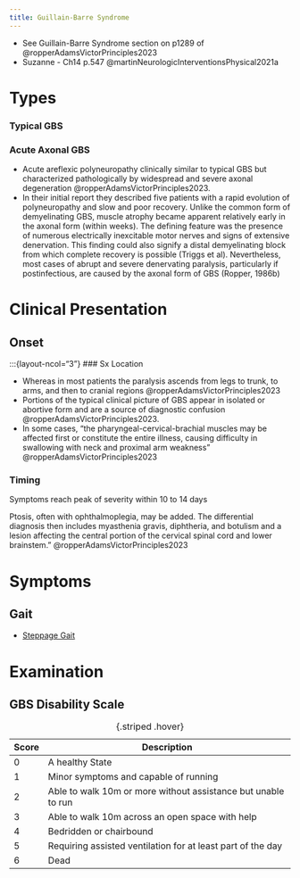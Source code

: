 ```yaml
---
title: Guillain-Barre Syndrome
---
```



:::{.callout title="Resources"}

- See Guillain-Barre Syndrome section on p1289 of @ropperAdamsVictorPrinciples2023 
- Suzanne - Ch14 p.547 @martinNeurologicInterventionsPhysical2021a 
:::


# Types

:::{layout-ncol="3"}
### Typical GBS

### Acute Axonal GBS

- Acute areflexic polyneuropathy clinically similar to typical GBS but characterized pathologically by widespread and severe axonal degeneration @ropperAdamsVictorPrinciples2023.
- In their initial report they described five patients with a rapid evolution of polyneuropathy and slow and poor recovery. Unlike the common form of demyelinating GBS, muscle atrophy became apparent relatively early in the axonal form (within weeks). The defining feature was the presence of numerous electrically inexcitable motor nerves and signs of extensive denervation. This finding could also signify a distal demyelinating block from which complete recovery is possible (Triggs et al). Nevertheless, most cases of abrupt and severe denervating paralysis, particularly if postinfectious, are caused by the axonal form of GBS (Ropper, 1986b)

:::

# Clinical Presentation

## Onset

:::{layout-ncol="3"}
### Sx Location


- Whereas in most patients the paralysis ascends from legs to trunk, to arms, and then to cranial regions @ropperAdamsVictorPrinciples2023
- Portions of the typical clinical picture of GBS appear in isolated or abortive form and are a source of diagnostic confusion @ropperAdamsVictorPrinciples2023. 
- In some cases, "the pharyngeal-cervical-brachial muscles may be affected first or constitute the entire illness, causing difficulty in swallowing with neck and proximal arm weakness" @ropperAdamsVictorPrinciples2023

### Timing
Symptoms reach peak of severity within 10 to 14 days


Ptosis, often with ophthalmoplegia, may be added. The differential diagnosis then includes myasthenia gravis, diphtheria, and botulism and a lesion affecting the central portion of the cervical spinal cord and lower brainstem." @ropperAdamsVictorPrinciples2023

# Symptoms

## Gait

- [Steppage Gait]({{< var ref-gait.symptom.steppage >}})



# Examination

## GBS Disability Scale

| Score | Description |
|-|-|
|0 | A healthy State |
| 1 | Minor symptoms and capable of running |
|2| Able to walk 10m or more without assistance but unable to run|
|3| Able to walk 10m across an open space with help|
|4| Bedridden or chairbound|
|5| Requiring assisted ventilation for at least part of the day|
|6| Dead|
: {.striped .hover}